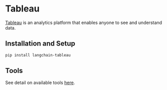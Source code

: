 # Tableau

[Tableau](https://www.tableau.com/) is an analytics platform that enables anyone to
see and understand data.


## Installation and Setup

```bash
pip install langchain-tableau
```

## Tools

See detail on available tools [here](/oss/integrations/tools/tableau).
